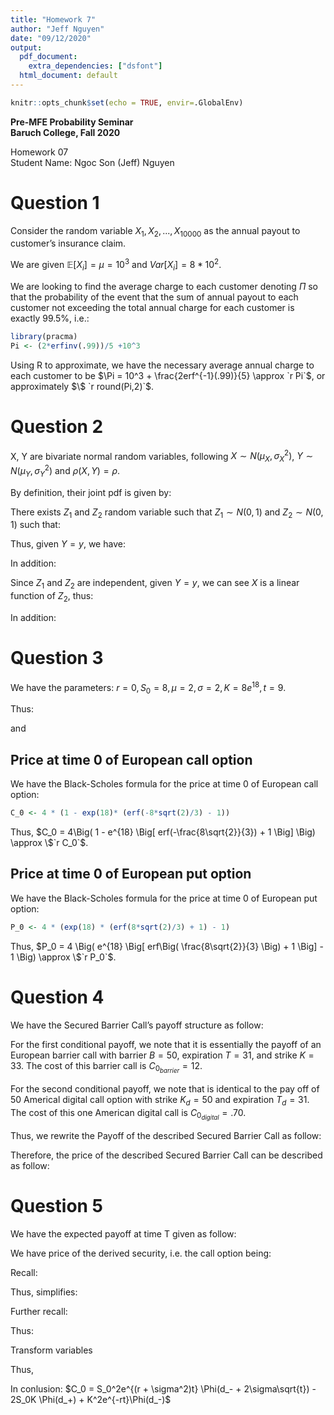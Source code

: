 ```yaml
---
title: "Homework 7"
author: "Jeff Nguyen"
date: "09/12/2020"
output:
  pdf_document:
    extra_dependencies: ["dsfont"]
  html_document: default
---
```


```r
knitr::opts_chunk$set(echo = TRUE, envir=.GlobalEnv)
```

**Pre-MFE Probability Seminar**  
**Baruch College, Fall 2020**  


Homework 07  
Student Name: Ngoc Son (Jeff) Nguyen  


# **Question 1**  

Consider the random variable $X_1, X_2, ..., X_{10000}$ as the annual payout to customer's insurance claim.  

We are given $\mathds{E}[X_i] = \mu = 10^3$ and $Var[X_i] = 8*10^2$.  

We are looking to find the average charge to each customer denoting $\Pi$ so that the probability of the event that the sum of annual payout to each customer not exceeding the total annual charge for each customer is exactly $99.5\%$, i.e.:  

\begin{equation}
  \begin{aligned}
    \mathds{P}\Big[ X_1 + ... + X_{10000} \leqslant 10^4\Pi \Big] =& .995 \\
    \mathds{P}\Big[ X_1 + ... + X_{10000} - 10^4\mu \leqslant 10^4\Pi - 10^4\mu \Big] =& .995 \\
    \mathds{P}\Big[ \frac{X_1 + ... + X_{10000} - 10^4*10^3}{\sqrt{10^4}\sqrt{8*10^2}} \leqslant \frac{10^4\Pi - 10^4*10^3}{\sqrt{10^4}\sqrt{8*10^2}} \Big] =& .995 \\
    \mathds{P}\Big[ \frac{X_1 + ... + X_{10000} - 10^4*10^3}{10^3*2\sqrt{2}} \leqslant \frac{10^4(\Pi -10^3)}{10^3*2\sqrt{2}} \Big] =& .995 \\
    \mathds{P}\Big[ \frac{X_1 + ... + X_{10000} - 10^4*10^3}{10^3*2\sqrt{2}} \leqslant \frac{5(\Pi -10^3)}{\sqrt{2}} \Big] =& .995 \\
    N\Big[ \frac{5(\Pi -10^3)}{\sqrt{2}} \Big] =& .995  \quad \text{(Central Limit Theorem)}  \\
    \frac{1}{\sqrt{2\pi}} \int_{-\infty}^{\frac{5(\Pi -10^3)}{\sqrt{2}}} e^{-\frac{t^2}{2}}dt =& .995  \\
    \frac{1}{\sqrt{2\pi}} \frac{\sqrt{\pi}}{\sqrt{2}}erf\Big( \frac{t}{\sqrt{2}} \Big) \Big|_{t=-\infty}^{t={\frac{5(\Pi -10^3)}{\sqrt{2}}}} =& .995  \\
    \frac{1}{2}erf\Big[ \frac{5(\Pi -10^3)}{2} \Big] - \frac{1}{2} * (-1) =& .995  \\
    erf\Big[ \frac{5(\Pi -10^3)}{2} \Big] =& .99  \\
    \frac{5(\Pi -10^3)}{2} =& erf^{-1}(.99)  \\
    \Pi =& 10^3 + \frac{2erf^{-1}(.99)}{5}  \\
  \end{aligned}
\end{equation}

```r
library(pracma)
Pi <- (2*erfinv(.99))/5 +10^3
```

Using R to approximate, we have the necessary average annual charge to each customer to be $\Pi = 10^3 + \frac{2erf^{-1}(.99)}{5} \approx `r Pi`$, or approximately $\$ `r round(Pi,2)`$.  

# **Question 2**  

X, Y are bivariate normal random variables, following $X \sim N(\mu_X, \sigma_X^2)$, $Y \sim N(\mu_Y, \sigma_Y^2)$ and $\rho(X,Y) = \rho$.  


By definition, their joint pdf is given by:  

\begin{equation}
  \begin{aligned}
    f_{XY} = \frac{1}{2 \pi \sigma_X \sigma_Y \sqrt{1-\rho^2}} * e^{-{\frac{1}{2(1-\rho^2)}}*{\Big[ \Big( \frac{x-\mu_X}{\sigma_X} \Big)^2 + \Big( \frac{y-\mu_Y}{\sigma_Y} \Big)^2 - 2\rho\frac{(x-\mu_X)(y-\mu_Y)}{\sigma_X\sigma_Y}  \Big]}}
  \end{aligned}
\end{equation}
  
There exists $Z_1$ and $Z_2$ random variable such that $Z_1 \sim N(0,1)$ and $Z_2 \sim N(0,1)$ such that:

\begin{equation}
  \begin{aligned}
    \left\{
      \begin{matrix}
        \begin{aligned}
          &X = \sigma_X(\rho Z_1 + \sqrt{1 - \rho^2}Z_2) + \mu_X  \\
          &Y = \sigma_Y Z_1 + \mu_Y  \\
        \end{aligned}
      \end{matrix}
    \right.
  \end{aligned}
\end{equation}

Thus, given $Y=y$, we have:  

\begin{equation}
  \begin{aligned}
    y =& \sigma_Y Z_1 + \mu_Y  \\
    \Rightarrow Z_1 =& \frac{y - \mu_Y}{\sigma_Y}
  \end{aligned}
\end{equation}

In addition:

\begin{equation}
  \begin{aligned}
    X =& \sigma_X(\rho Z_1 + \sqrt{1 - \rho^2}Z_2) + \mu_X  \\
      =& \sigma_X(\rho \frac{y - \mu_Y}{\sigma_Y} + \sqrt{1 - \rho^2}Z_2) + \mu_X  \\
      =& \sigma_X \rho \frac{y - \mu_Y}{\sigma_Y} + \sigma_X \sqrt{1 - \rho^2}Z_2 + \mu_X  \\
  \end{aligned}
\end{equation}

Since $Z_1$ and $Z_2$ are independent, given $Y=y$, we can see $X$ is a linear function of $Z_2$, thus:

\begin{equation}
  \begin{aligned}
    \mathds{E}[X \Big| Y=y] =& \mathds{E} \Big[ {\sigma_X \rho \frac{y - \mu_Y}{\sigma_Y} + \sigma_X \sqrt{1 - \rho^2}Z_2 + \mu_X} \Big| Y=y \Big]  \\
                      =& \mathds{E} \Big[ \sigma_X \rho \frac{y - \mu_Y}{\sigma_Y} \Big| Y=y \Big] + \mathds{E} \Big[ \sigma_X \sqrt{1 - \rho^2}Z_2 \Big| Y=y \Big] + \mathds{E} [\mu_X \Big| Y=y ]  \\
                      =& \sigma_X \rho \frac{y - \mu_Y}{\sigma_Y} + \sigma_X \sqrt{1 - \rho^2} \mathds{E}[Z_2] + \mu_X  \\
                      =& \sigma_X \rho \frac{y - \mu_Y}{\sigma_Y} + \sigma_X \sqrt{1 - \rho^2} * 0 + \mu_X  \\
                      =& \sigma_X \sigma_Y \rho \frac{y - \mu_Y}{\sigma_Y^2} + \mu_X  \\
                      =& \frac{Cov(X,Y)(y - \mu_Y)}{Var[Y]} + \mathds{E}[X]  \\
                      =& \mathds{E}[X] + \frac{Cov(X,Y)(y - \mathds{E}[Y])}{Var[Y]}  \\
                      =& \mathds{E}[X] + \frac{Cov(X,Y)}{Var[Y]}(y - \mathds{E}[Y])  \quad \text{(Q.E.D)}  \\
  \end{aligned}
\end{equation}
  
In addition:  

\begin{equation}
  \begin{aligned}
    Var[X \Big| Y = y] =& Var \Big[ \sigma_X \rho \frac{y - \mu_Y}{\sigma_Y} + \sigma_X \sqrt{1 - \rho^2}Z_2 + \mu_X \Big| Y=y \Big]  \\
                       =& Var \Big[ \sigma_X \rho \frac{y - \mu_Y}{\sigma_Y} \Big| Y=y \Big ] + Var \Big[ \sigma_X \sqrt{1 - \rho^2}Z_2 \Big| Y=y \Big] + Var \Big[ \mu_X \Big| Y=y \Big]  \\
                       =& 0 + \sigma_X^2(1 - \rho^2) Var[Z_2] + 0  \\
                       =& \sigma_X^2(1 - \rho^2) * 1  \\
                       =& (1 - \rho^2)Var[X]  \quad \text{(Q.E.D)}  \\
  \end{aligned}
\end{equation}
  
  
# **Question 3**    

We have the parameters: $r=0, \, S_0 = 8, \, \mu=2, \, \sigma=2, \, K=8e^{18}, \, t=9$.  

Thus:  

\begin{equation}
  \begin{aligned}
    d_+ =& \frac{{ln\frac{S_0}{K}} + {\Big( r + \frac{\sigma^2}{2} \Big)}t}{\sigma \sqrt{t}}  \\
        =& \frac{{ln\frac{8}{8e^{18}}} + {\Big( 0 + \frac{2^2}{2} \Big)}9}{2 \sqrt{9}}  \\
        =& \frac{{ln\frac{1}{e^{18}}} + 18}{6}  \\
        =& \frac{ln{e^{-18}} + 18}{6}  \\
        =& \frac{-18 + 18}{6}  \\
        =& 0 \\
  \end{aligned}
\end{equation}

and  

\begin{equation}
  \begin{aligned}
    d_- =& \frac{{ln\frac{S_0}{K}} + {\Big( r - \frac{\sigma^2}{2} \Big)}t}{\sigma \sqrt{t}}  \\
        =& \frac{{ln\frac{8}{8e^{18}}} + {\Big( 0 - \frac{2^2}{2} \Big)}9}{2 \sqrt{9}}  \\
        =& \frac{{ln\frac{1}{e^{18}}} - 18}{6}  \\
        =& \frac{ln{e^{-18}} - 18}{6}  \\
        =& \frac{-18 - 18}{6}  \\
        =& -\frac{16}{3}  \\
  \end{aligned}
\end{equation}


## Price at time 0 of European call option  

We have the Black-Scholes formula for the price at time 0 of European call option:  

\begin{equation}
  \begin{aligned}
    C_0 =& S_0 \Phi(d_+) - K e^{-rt} \Phi(d_-)  \\
        =& 8 \frac{1}{\sqrt{2\pi}} \int_{-\infty}^{0} e^{-\frac{z^2}{2}}dz - 
           8e^{18} e^{-0*9} \frac{1}{\sqrt{2\pi}} \int_{-\infty}^{-\frac{16}{3}} e^{-\frac{z^2}{2}}dz  \\
        =& \frac{4\sqrt{2}}{\sqrt{\pi}} \int_{-\infty}^{0} e^{-\frac{z^2}{2}}dz - 
           8e^{18} \frac{1}{\sqrt{2\pi}} \int_{-\infty}^{-\frac{16}{3}} e^{-\frac{z^2}{2}}dz  \\
        =& \frac{4\sqrt{2}}{\sqrt{\pi}} \frac{\sqrt{\pi}erf\Big( \frac{z}{\sqrt{2}} \Big)}{\sqrt{2}} \Big|_{z=-\infty}^{z=0} - 
           \frac{4\sqrt{2}e^{18}}{\sqrt{\pi}} \frac{\sqrt{\pi}erf\Big( \frac{z}{\sqrt{2}} \Big)}{\sqrt{2}} \Big|_{z=-\infty}^{z=-\frac{16}{3}}  \\
        =& 4 erf\Big( \frac{z}{\sqrt{2}} \Big) \Big|_{z=-\infty}^{z=0} - 
           4e^{18} erf\Big( \frac{z}{\sqrt{2}} \Big) \Big|_{z=-\infty}^{z=-\frac{16}{3}}  \\
        =& 4 erf\Big( \frac{0}{\sqrt{2}} \Big) - 4 erf\Big( \frac{-\infty}{\sqrt{2}} \Big) - 
           4e^{18} erf\Big( \frac{-\frac{16}{3}}{\sqrt{2}} \Big) + 4e^{18} erf\Big( \frac{-\infty}{\sqrt{2}} \Big)  \\
        =& 4 erf(0) - 4 erf(-\infty) - 4e^{18} erf\Big( -\frac{8\sqrt{2}}{3} \Big) + 4e^{18} erf(-\infty)  \\
        =& 4*0 - 4*(-1) - 4e^{18} erf\Big( -\frac{8\sqrt{2}}{3} \Big) - 4e^{18}*(-1)  \\
        =& 4 - 4e^{18} erf\Big( -\frac{8\sqrt{2}}{3} \Big) + 4e^{18}  \\
        =& 4\Big( 1 - e^{18} \Big[ erf(-\frac{8\sqrt{2}}{3}) + 1 \Big] \Big)  \\
  \end{aligned}
\end{equation}

```r
C_0 <- 4 * (1 - exp(18)* (erf(-8*sqrt(2)/3) - 1))
```

Thus, $C_0 = 4\Big( 1 - e^{18} \Big[ erf(-\frac{8\sqrt{2}}{3}) + 1 \Big] \Big) \approx \$`r C_0`$.
  
## Price at time 0 of European put option  

We have the Black-Scholes formula for the price at time 0 of European put option:  

\begin{equation}
  \begin{aligned}
    P_0 =& K e^{-rt} \Phi(-d_-) - S_0 \Phi(-d_+)  \\
        =& 8e^{18} e^{-0*9} \frac{1}{\sqrt{2\pi}} \int_{-\infty}^{\frac{16}{3}} e^{-\frac{z^2}{2}}dz - 
           8 \frac{1}{\sqrt{2\pi}} \int_{-\infty}^{0} e^{-\frac{z^2}{2}}dz  \\
        =& 8e^{18} \frac{1}{\sqrt{2\pi}} \int_{-\infty}^{\frac{16}{3}} e^{-\frac{z^2}{2}}dz - 
           \frac{4\sqrt{2}}{\sqrt{\pi}} \int_{-\infty}^{0} e^{-\frac{z^2}{2}}dz  \\
        =& \frac{4\sqrt{2}e^{18}}{\sqrt{\pi}} \frac{\sqrt{\pi}erf\Big( \frac{z}{\sqrt{2}} \Big)}{\sqrt{2}} \Big|_{z=-\infty}^{z=\frac{16}{3}} -  
           \frac{4\sqrt{2}}{\sqrt{\pi}} \frac{\sqrt{\pi}erf\Big( \frac{z}{\sqrt{2}} \Big)}{\sqrt{2}} \Big|_{z=-\infty}^{z=0} \\
        =& 4e^{18} erf\Big( \frac{z}{\sqrt{2}} \Big) \Big|_{z=-\infty}^{z=\frac{16}{3}} - 
           4 erf\Big( \frac{z}{\sqrt{2}} \Big) \Big|_{z=-\infty}^{z=0}  \\
        =& 4e^{18} erf\Big( \frac{\frac{16}{3}}{\sqrt{2}} \Big) - 4e^{18} erf\Big( \frac{-\infty}{\sqrt{2}} \Big) - 
           4 erf\Big( \frac{0}{\sqrt{2}} \Big) + 4 erf\Big( \frac{-\infty}{\sqrt{2}} \Big)  \\
        =& 4e^{18}erf\Big( \frac{8\sqrt{2}}{3} \Big) - 4e^{18}*(-1) - 4*0 + 4*(-1)  \\
        =& 4e^{18}erf\Big( \frac{8\sqrt{2}}{3} \Big) + 4e^{18} - 4  \\
        =& 4 \Big( e^{18} \Big[ erf\Big( \frac{8\sqrt{2}}{3} \Big) + 1 \Big] - 1 \Big)  \\
  \end{aligned}
\end{equation}

```r
P_0 <- 4 * (exp(18) * (erf(8*sqrt(2)/3) + 1) - 1)
```

Thus, $P_0 = 4 \Big( e^{18} \Big[ erf\Big( \frac{8\sqrt{2}}{3} \Big) + 1 \Big] - 1 \Big) \approx \$`r P_0`$.
  
# **Question 4**    
  
We have the Secured Barrier Call's payoff structure as follow:  

\begin{equation}
  \begin{aligned}
    \text{Payoff} \quad = \quad
    \left\{
      \begin{matrix}
        \begin{aligned}
          S(31) - 33,& \quad \text{if} \quad S(31) > 33 \quad \text{and} \quad S(t) < 50 \quad \forall t \leqslant 31,  \\
          50,& \quad \text{if} \quad S(t) \geqslant 50 \quad \exists t \leqslant 31,  \\
          0,& \quad \text{otherwise.}
        \end{aligned}
      \end{matrix}
    \right.
  \end{aligned}
\end{equation}
  
For the first conditional payoff, we note that it is essentially the payoff of an European barrier call with barrier $B=50$, expiration $T=31$, and strike $K=33$. The cost of this barrier call is $C_{0_{barrier}} = 12$.  

For the second conditional payoff, we note that is identical to the pay off of $50$ Americal digital call option with strike $K_d = 50$ and expiration $T_d = 31$. The cost of this one American digital call is $C_{0_{digital}} = .70$.  

Thus, we rewrite the Payoff of the described Secured Barrier Call as follow:  

\begin{equation}
  \begin{aligned}
    \Pi =& \{S(31) - 33\}^+ * \mathds{1}_{T>31} + 50 * \mathds{1}_{T \leqslant 31}
  \end{aligned}
\end{equation}

Therefore, the price of the described Secured Barrier Call can be described as follow:  

\begin{equation}
  \begin{aligned}
    C_0 =& C_{0_{barrier}} + 50 * C_{0_{digital}}  \\
        =& 12 + 50*.70  \\
        =& \$`r 12 + 50*.70`  \\
  \end{aligned}
\end{equation}
  
# **Question 5**  

We have the expected payoff at time T given as follow:  
  
\begin{equation}
  \begin{aligned}
    g(S(T)) =& (max \, \{ S(T) - K, 0\})^2  \\
    \text{in other words:}&  \\
    \varphi(S(T)) =& (\{ S(T) - K \}^+)^2  \\
  \end{aligned}
\end{equation}
  
We have price of the derived security, i.e. the call option being:    
  
\begin{equation}
  \begin{aligned}
    C_0 =& e^{-rt} \mathds{E}_* \Big[ Payoff \Big]  \\
        =& e^{-rt} \mathds{E}_* \Big[ \varphi(S(T)) \Big]  \\
        =& e^{-rt} \mathds{E}_* \Big[ (\{ S(T) - K \}^+)^2 \Big]  \\
        =& e^{-rt} \mathds{E}_* \Big[ (\{ S_0e^{\mu t + \sigma B_t} - K \}^+)^2 \Big] \quad 
           \text{(given} \quad S(t) = S_0e^{\mu t + \sigma B_t}\text{)}  \\
        =& e^{-rt} \mathds{E}_* \Big[ (\{ S_0e^{\big(r - \frac{\sigma^2}{2}\big)t + \sigma \sqrt{t} Z} - K \}^+)^2 \Big] \quad 
           \text{(with} \, Z \sim N(0,1) \text{)} \\
        =& \frac{e^{-rt}}{\sqrt{2\pi}} 
           \int_{-\infty}^{\infty} 
           \Big[ 
            \Big( 
              S_0e^{\big(r - \frac{\sigma^2}{2}\big)t + \sigma \sqrt{t} z} - K 
            \Big)^+
           \Big]^2 * 
           e^{-\frac{z^2}{2}}dz  \\
        =& \frac{e^{-rt}}{\sqrt{2\pi}} 
           \int_{S_0e^{\big(r - \frac{\sigma^2}{2}\big)t + \sigma \sqrt{t} z} > K} 
           \Big[ 
            S_0e^{\big(r - \frac{\sigma^2}{2}\big)t + \sigma \sqrt{t} z} - K 
           \Big]^2 * 
           e^{-\frac{z^2}{2}}dz \\
        =& \frac{e^{-rt}}{\sqrt{2\pi}} 
           \int_{\frac{ln \frac{K}{S_0} - \big( r - \frac{\sigma^2}{2}\big)t}{\sigma \sqrt{t}}}^{+\infty} 
           \Big[ 
            S_0e^{\big(r - \frac{\sigma^2}{2}\big)t + \sigma \sqrt{t} Z} - K 
           \Big]^2 * 
           e^{-\frac{z^2}{2}}dz  \\
        =& \frac{e^{-rt}}{\sqrt{2\pi}} 
           \int_{\frac{ln \frac{K}{S_0} - \big( r - \frac{\sigma^2}{2}\big)t}{\sigma \sqrt{t}}}^{+\infty} 
           \Big( 
            S_0^2e^{2 * \Big[ \big(r - \frac{\sigma^2}{2}\big)t + \sigma \sqrt{t} z \Big]} - 
            2* S_0e^{\big(r - \frac{\sigma^2}{2}\big)t + \sigma \sqrt{t} Z} * K + 
            K^2
           \Big) * 
           e^{-\frac{z^2}{2}}dz  \\
  \end{aligned}
\end{equation}

Recall:
\begin{equation}
  \begin{aligned}
    d_- =& \frac{{ln\frac{S_0}{K}} + {\Big( r - \frac{\sigma^2}{2} \Big)}t}{\sigma \sqrt{t}}  \\
    \Rightarrow -d_- =& \frac{ln \frac{K}{S_0} - \big( r - \frac{\sigma^2}{2}\big)t}{\sigma \sqrt{t}}  \\
  \end{aligned}
\end{equation}
  
Thus, simplifies:  

\begin{equation}
  \begin{aligned}
    C_0 =& \frac{e^{-rt}}{\sqrt{2\pi}} 
           \int_{-d_-}^{+\infty}  
           S_0^2e^{2 \Big[ \big(r - \frac{\sigma^2}{2}\big)t + \sigma \sqrt{t} z \Big]} e^{-\frac{z^2}{2}}dz  - 
           \frac{e^{-rt}}{\sqrt{2\pi}} 
           \int_{-d_-}^{+\infty}  
           2S_0e^{\big(r - \frac{\sigma^2}{2}\big)t + \sigma \sqrt{t} z} Ke^{-\frac{z^2}{2}}dz + 
           \frac{e^{-rt}}{\sqrt{2\pi}} 
           \int_{-d_-}^{+\infty}  
           K^2e^{-\frac{z^2}{2}}dz  \\
        =& \frac{e^{rt}S_0^2}{\sqrt{2\pi}} 
           \int_{-d_-}^{+\infty}  
           e^{-\sigma^2 t + 2\sigma \sqrt{t} z} * e^{-\frac{z^2}{2}}dz - 
           \frac{2S_0K}{\sqrt{2\pi}} 
           \int_{-d_-}^{+\infty}  
           e^{-\frac{\sigma^2}{2}t + \sigma \sqrt{t} z} * e^{-\frac{z^2}{2}}dz +
           \frac{e^{-rt}K^2}{\sqrt{2\pi}} 
           \int_{-d_-}^{+\infty}  
           e^{-\frac{z^2}{2}}dz  \\
  \end{aligned}
\end{equation}    
  
Further recall:  
  
\begin{equation}
  \begin{aligned}
    \Phi(x) & = \frac{1}{\sqrt{2\pi}} \int_{-\infty}^{x} e^{-\frac{z^2}{2}} dz
  \end{aligned}
\end{equation}
  
Thus:  
\begin{equation}
  \begin{aligned}    
    C_0 =& \frac{e^{rt}S_0^2}{\sqrt{2\pi}} 
           \int_{-d_-}^{+\infty}  
           e^{-\sigma^2 t + 2\sigma \sqrt{t} z} * e^{-\frac{z^2}{2}}dz  - 
           \frac{2S_0K}{\sqrt{2\pi}} 
           \int_{-d_-}^{+\infty}  
           e^{-\frac{\sigma^2}{2}t + \sigma \sqrt{t} z} * e^{-\frac{z^2}{2}}dz + 
           \frac{K^2e^{-rt}}{\sqrt{2\pi}} \int_{-\infty}^{d_-} e^{-\frac{z^2}{2}}dz \\
        =& \frac{e^{rt}S_0^2}{\sqrt{2\pi}} 
           \int_{-d_-}^{+\infty}  
           e^{-\sigma^2 t + 2\sigma \sqrt{t} z} * e^{-\frac{z^2}{2}}dz - 
           \frac{2S_0K}{\sqrt{2\pi}} 
           \int_{-d_-}^{+\infty}  
           e^{-\frac{\sigma^2}{2}t + \sigma \sqrt{t} z} * e^{-\frac{z^2}{2}}dz  + 
           K^2e^{-rt}\Phi(d_-)  \\
        =& \frac{e^{rt}S_0^2}{\sqrt{2\pi}} 
           \int_{-d_-}^{+\infty}  
           e^{-\sigma^2 t + 2\sigma \sqrt{t} z -\frac{z^2}{2}} dz - 
           \frac{2S_0K}{\sqrt{2\pi}} 
           \int_{-d_-}^{+\infty}  
           e^{-\frac{\sigma^2}{2}t + \sigma \sqrt{t} z -\frac{z^2}{2}} dz + 
           K^2e^{-rt}\Phi(d_-)  \\
        =& \frac{e^{rt}S_0^2}{\sqrt{2\pi}} 
           \int_{-d_-}^{+\infty}  
           e^{-\frac{1}{2}(z^2 - 4z\sigma\sqrt{t} + 4\sigma^2t) + \sigma^2t} dz - 
           \frac{2S_0K}{\sqrt{2\pi}} 
           \int_{-d_-}^{+\infty}  
           e^{-\frac{1}{2}(z^2 - 2z\sigma\sqrt{t} + \sigma^2t)} dz + 
           K^2e^{-rt}\Phi(d_-)  \\
        =& \frac{e^{rt}S_0^2}{\sqrt{2\pi}} 
           \int_{-d_-}^{+\infty} e^{-\frac{1}{2}(z - 2\sigma\sqrt{t})^2 + \sigma^2t} dz - 
           \frac{2S_0K}{\sqrt{2\pi}} 
           \int_{-d_-}^{+\infty} e^{-\frac{1}{2}(z - \sigma\sqrt{t})^2} dz + 
           K^2e^{-rt}\Phi(d_-)  \\
  \end{aligned}
\end{equation}
  
Transform variables  

\begin{equation}
  \begin{aligned}
    &\left\{
      \begin{matrix}
        \begin{aligned}
          &x = z - 2\sigma\sqrt{t}  \\
          &y = z - \sigma\sqrt{t}  \\
        \end{aligned}
      \end{matrix}
    \right.  \\
    \Rightarrow
    &\left\{
      \begin{matrix}
        \begin{aligned}
          &dx = dz  \\
          &dy = dz  \\
        \end{aligned}
      \end{matrix}
    \right.  \\
    \text{In addition:}  \\
    &\left\{
      \begin{matrix}
        \begin{aligned}
          &z = -d_- \quad \Rightarrow x = -d_- - 2\sigma\sqrt{t}  \\
          &z = -d_- \quad \Rightarrow y = -d_- - \sigma\sqrt{t}  \\
        \end{aligned}
      \end{matrix}
    \right.  \\
  \end{aligned}
\end{equation}

Thus,  

\begin{equation}
  \begin{aligned}
    C_0 =& \frac{e^{rt}S_0^2}{\sqrt{2\pi}} 
           \int_{-d_-}^{+\infty} e^{-\frac{1}{2}(z - 2\sigma\sqrt{t})^2 + \sigma^2t} dz - 
           \frac{2S_0K}{\sqrt{2\pi}} 
           \int_{-d_-}^{+\infty} e^{-\frac{1}{2}(z - \sigma\sqrt{t})^2} dz + 
           K^2e^{-rt}\Phi(d_-)  \\
        =& \frac{e^{rt + \sigma^2t}S_0^2}{\sqrt{2\pi}} 
           \int_{-d_- - 2\sigma\sqrt{t}}^{+\infty} e^{-\frac{x^2}{2}} dx - 
           \frac{2S_0K}{\sqrt{2\pi}} 
           \int_{-d_- - \sigma\sqrt{t}}^{+\infty} e^{-\frac{y^2}{2}} dy + 
           K^2e^{-rt}\Phi(d_-)  \\
        =& \frac{e^{rt + \sigma^2t}S_0^2}{\sqrt{2\pi}} 
           \int_{-\infty}^{d_- + 2\sigma\sqrt{t}} e^{-\frac{x^2}{2}} dx - 
           \frac{2S_0K}{\sqrt{2\pi}} 
           \int_{-\infty}^{d_- + \sigma\sqrt{t}} e^{-\frac{y^2}{2}} dy + 
           K^2e^{-rt}\Phi(d_-)  \\
        =& e^{(r + \sigma^2)t}S_0^2 \Phi(d_- + 2\sigma\sqrt{t}) - 2S_0K \Phi(d_+) + K^2e^{-rt}\Phi(d_-)  \\
  \end{aligned}
\end{equation}
  
In conlusion: $C_0 = S_0^2e^{(r + \sigma^2)t} \Phi(d_- + 2\sigma\sqrt{t}) - 2S_0K \Phi(d_+) + K^2e^{-rt}\Phi(d_-)$